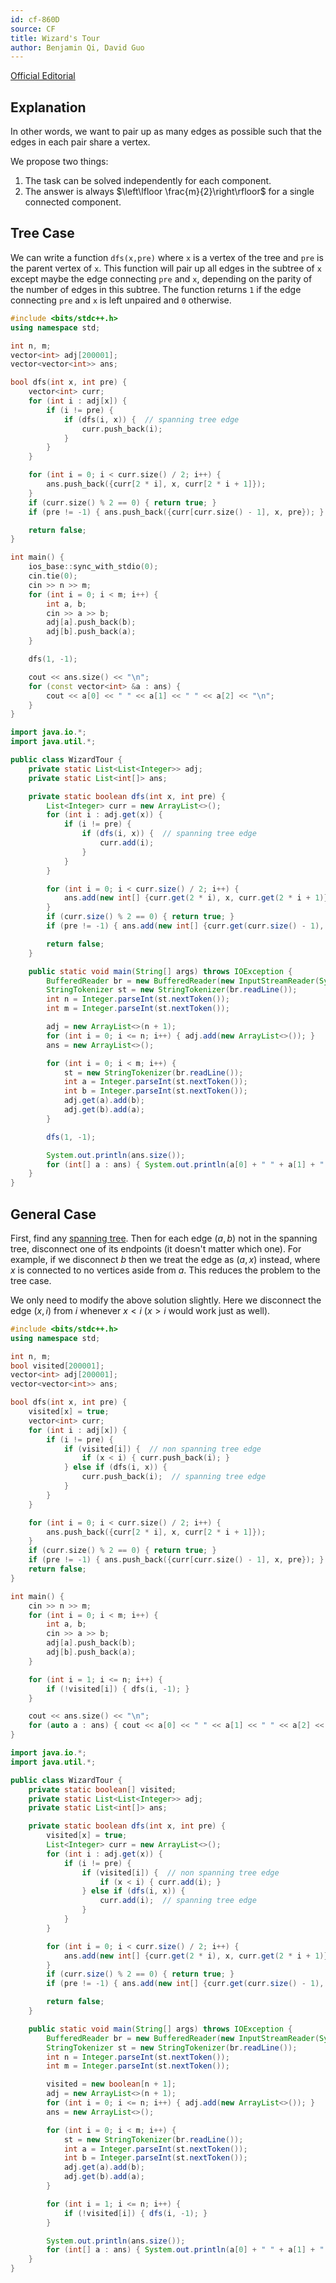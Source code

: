 ```yaml
---
id: cf-860D
source: CF
title: Wizard's Tour
author: Benjamin Qi, David Guo
---
```


[Official Editorial](https://codeforces.com/blog/entry/54604)

## Explanation

In other words, we want to pair up as many edges as possible such that the edges
in each pair share a vertex.

We propose two things:
1. The task can be solved independently for each component.
2. The answer is always $\left\lfloor \frac{m}{2}\right\rfloor$ for a single connected component.

## Tree Case

<Spoiler title="Solution">

We can write a function `dfs(x,pre)` where `x` is a vertex of the tree and `pre`
is the parent vertex of `x`. This function will pair up all edges in the subtree
of `x` except maybe the edge connecting `pre` and `x`, depending on the parity
of the number of edges in this subtree. The function returns `1` if the edge
connecting `pre` and `x` is left unpaired and `0` otherwise.

<LanguageSection>
<CPPSection>

```cpp
#include <bits/stdc++.h>
using namespace std;

int n, m;
vector<int> adj[200001];
vector<vector<int>> ans;

bool dfs(int x, int pre) {
	vector<int> curr;
	for (int i : adj[x]) {
		if (i != pre) {
			if (dfs(i, x)) {  // spanning tree edge
				curr.push_back(i);
			}
		}
	}

	for (int i = 0; i < curr.size() / 2; i++) {
		ans.push_back({curr[2 * i], x, curr[2 * i + 1]});
	}
	if (curr.size() % 2 == 0) { return true; }
	if (pre != -1) { ans.push_back({curr[curr.size() - 1], x, pre}); }

	return false;
}

int main() {
	ios_base::sync_with_stdio(0);
	cin.tie(0);
	cin >> n >> m;
	for (int i = 0; i < m; i++) {
		int a, b;
		cin >> a >> b;
		adj[a].push_back(b);
		adj[b].push_back(a);
	}

	dfs(1, -1);

	cout << ans.size() << "\n";
	for (const vector<int> &a : ans) {
		cout << a[0] << " " << a[1] << " " << a[2] << "\n";
	}
}
```

</CPPSection>
<JavaSection>

```java
import java.io.*;
import java.util.*;

public class WizardTour {
	private static List<List<Integer>> adj;
	private static List<int[]> ans;

	private static boolean dfs(int x, int pre) {
		List<Integer> curr = new ArrayList<>();
		for (int i : adj.get(x)) {
			if (i != pre) {
				if (dfs(i, x)) {  // spanning tree edge
					curr.add(i);
				}
			}
		}

		for (int i = 0; i < curr.size() / 2; i++) {
			ans.add(new int[] {curr.get(2 * i), x, curr.get(2 * i + 1)});
		}
		if (curr.size() % 2 == 0) { return true; }
		if (pre != -1) { ans.add(new int[] {curr.get(curr.size() - 1), x, pre}); }

		return false;
	}

	public static void main(String[] args) throws IOException {
		BufferedReader br = new BufferedReader(new InputStreamReader(System.in));
		StringTokenizer st = new StringTokenizer(br.readLine());
		int n = Integer.parseInt(st.nextToken());
		int m = Integer.parseInt(st.nextToken());

		adj = new ArrayList<>(n + 1);
		for (int i = 0; i <= n; i++) { adj.add(new ArrayList<>()); }
		ans = new ArrayList<>();

		for (int i = 0; i < m; i++) {
			st = new StringTokenizer(br.readLine());
			int a = Integer.parseInt(st.nextToken());
			int b = Integer.parseInt(st.nextToken());
			adj.get(a).add(b);
			adj.get(b).add(a);
		}

		dfs(1, -1);

		System.out.println(ans.size());
		for (int[] a : ans) { System.out.println(a[0] + " " + a[1] + " " + a[2]); }
	}
}
```

</JavaSection>
</LanguageSection>

</Spoiler>

## General Case

<Spoiler title="Solution">

First, find any [spanning tree](/CPH.pdf#page=151). Then for each edge $(a,b)$
not in the spanning tree, disconnect one of its endpoints (it doesn't matter
which one). For example, if we disconnect $b$ then we treat the edge as $(a,x)$
instead, where $x$ is connected to no vertices aside from $a$. This reduces the
problem to the tree case.

We only need to modify the above solution slightly. Here we disconnect the edge
$(x,i)$ from $i$ whenever $x<i$ ($x>i$ would work just as well).

<LanguageSection>
<CPPSection>

```cpp
#include <bits/stdc++.h>
using namespace std;

int n, m;
bool visited[200001];
vector<int> adj[200001];
vector<vector<int>> ans;

bool dfs(int x, int pre) {
	visited[x] = true;
	vector<int> curr;
	for (int i : adj[x]) {
		if (i != pre) {
			if (visited[i]) {  // non spanning tree edge
				if (x < i) { curr.push_back(i); }
			} else if (dfs(i, x)) {
				curr.push_back(i);  // spanning tree edge
			}
		}
	}

	for (int i = 0; i < curr.size() / 2; i++) {
		ans.push_back({curr[2 * i], x, curr[2 * i + 1]});
	}
	if (curr.size() % 2 == 0) { return true; }
	if (pre != -1) { ans.push_back({curr[curr.size() - 1], x, pre}); }
	return false;
}

int main() {
	cin >> n >> m;
	for (int i = 0; i < m; i++) {
		int a, b;
		cin >> a >> b;
		adj[a].push_back(b);
		adj[b].push_back(a);
	}

	for (int i = 1; i <= n; i++) {
		if (!visited[i]) { dfs(i, -1); }
	}

	cout << ans.size() << "\n";
	for (auto a : ans) { cout << a[0] << " " << a[1] << " " << a[2] << "\n"; }
}
```

</CPPSection>
<JavaSection>

```java
import java.io.*;
import java.util.*;

public class WizardTour {
	private static boolean[] visited;
	private static List<List<Integer>> adj;
	private static List<int[]> ans;

	private static boolean dfs(int x, int pre) {
		visited[x] = true;
		List<Integer> curr = new ArrayList<>();
		for (int i : adj.get(x)) {
			if (i != pre) {
				if (visited[i]) {  // non spanning tree edge
					if (x < i) { curr.add(i); }
				} else if (dfs(i, x)) {
					curr.add(i);  // spanning tree edge
				}
			}
		}

		for (int i = 0; i < curr.size() / 2; i++) {
			ans.add(new int[] {curr.get(2 * i), x, curr.get(2 * i + 1)});
		}
		if (curr.size() % 2 == 0) { return true; }
		if (pre != -1) { ans.add(new int[] {curr.get(curr.size() - 1), x, pre}); }

		return false;
	}

	public static void main(String[] args) throws IOException {
		BufferedReader br = new BufferedReader(new InputStreamReader(System.in));
		StringTokenizer st = new StringTokenizer(br.readLine());
		int n = Integer.parseInt(st.nextToken());
		int m = Integer.parseInt(st.nextToken());

		visited = new boolean[n + 1];
		adj = new ArrayList<>(n + 1);
		for (int i = 0; i <= n; i++) { adj.add(new ArrayList<>()); }
		ans = new ArrayList<>();

		for (int i = 0; i < m; i++) {
			st = new StringTokenizer(br.readLine());
			int a = Integer.parseInt(st.nextToken());
			int b = Integer.parseInt(st.nextToken());
			adj.get(a).add(b);
			adj.get(b).add(a);
		}

		for (int i = 1; i <= n; i++) {
			if (!visited[i]) { dfs(i, -1); }
		}

		System.out.println(ans.size());
		for (int[] a : ans) { System.out.println(a[0] + " " + a[1] + " " + a[2]); }
	}
}
```

</JavaSection>
</LanguageSection>

</Spoiler>
